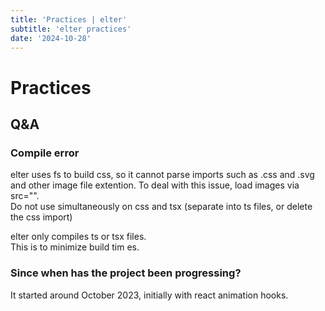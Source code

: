 ```yaml
---
title: 'Practices | elter'
subtitle: 'elter practices'
date: '2024-10-28'
---
```


# Practices


## Q&A
### Compile error
elter uses fs to build css, so it cannot parse imports such as .css and .svg and other image file extention. To deal with this issue, load images via src="".  
Do not use simultaneously on css and tsx (separate into ts files, or delete the css import)  

elter only compiles ts or tsx files.  
This is to minimize build tim   es.

### Since when has the project been progressing?
It started around October 2023, initially with react animation hooks.


